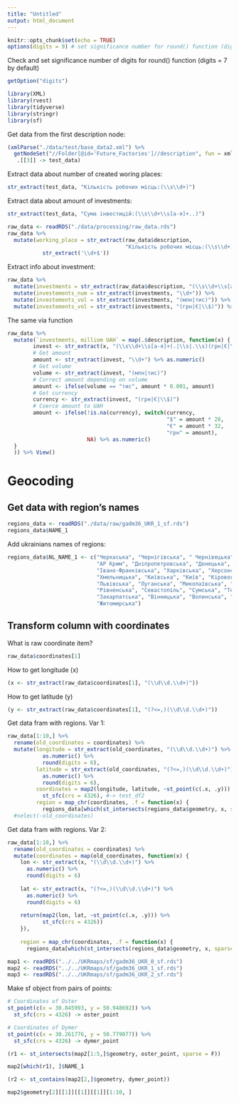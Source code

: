 ```yaml
---
title: "Untitled"
output: html_document
---
```


```r
knitr::opts_chunk$set(echo = TRUE)
options(digits = 9) # set significance number for round() function (digits = 7 by default)
```
Check and set significance number of digits for round() function (digits = 7 by default)
```r
getOption("digits")
```

```r
library(XML)
library(rvest)
library(tidyverse)
library(stringr)
library(sf)
```
Get data from the first description node:
```r
(xmlParse("./data/test/base_data2.xml") %>% 
  getNodeSet("//Folder[@id='Future_Factories']//description", fun = xmlValue) %>% 
   .[[3]] -> test_data)
```
Extract data about number of created woring places:
```r
str_extract(test_data, "Кількість робочих місць:(\\s\\d+)")
```
Extract data about amount of investments:
```r
str_extract(test_data, "Сума інвестицій:(\\s\\d+\\s[а-я]+..)")
```

```r
raw_data <- readRDS("./data/processing/raw_data.rds")
raw_data %>% 
  mutate(working_place = str_extract(raw_data$description,
                                     "Кількість робочих місць:(\\s\\d+)") %>%
           str_extract('\\d+$'))
```
Extract info about investment:
```r
raw_data %>% 
  mutate(investments = str_extract(raw_data$description, "(\\s\\d+\\s[а-я]+(.|\\s|.\\s)(грн|€|\\$))")) %>% 
  mutate(investements_num = str_extract(investments, "\\d+")) %>% 
  mutate(investements_vol = str_extract(investments, "(млн|тис)")) %>%
  mutate(investements_vol = str_extract(investments, "(грн|€|\\$)")) %>% View()
```
The same via function
```r
raw_data %>% 
  mutate(`investments, milliom UAH` = map(.$description, function(x) {
        invest <- str_extract(x, "(\\s\\d+\\s[а-я]+(.|\\s|.\\s)(грн|€|\\$))")
        # Get amount
        amount <- str_extract(invest, "\\d+") %>% as.numeric()
        # Get volume
        volume <- str_extract(invest, "(млн|тис)")
        # Correct amount depending on volume
        amount <- ifelse(volume == "тис", amount * 0.001, amount)
        # Get currency
        currency <- str_extract(invest, "(грн|€|\\$)")
        # Coerce amount to UAH  
        amount <- ifelse(!is.na(currency), switch(currency,
                                                  "$" = amount * 28,
                                                  "€" = amount * 32,
                                                  "грн" = amount),
                         NA) %>% as.numeric()
  }
  )) %>% View()
```

# Geocoding 

## Get data with region's names
```r
regions_data <- readRDS("./data/raw/gadm36_UKR_1_sf.rds")
regions_data$NAME_1
```
Add ukrainians names of regions:
```r
regions_data$NL_NAME_1 <- c("Черкаська", "Чернігівська", " Чернівецька",
                            "АР Крим", "Дніпропетровська", "Донецька",
                            "Івано-Франківська", "Харківська", "Херсонська",
                            "Хмельницька", "Київська", "Київ", "Кіровоградська",
                            "Львівська", "Луганська", "Миколаївська", "Одеська", "Полтавська",
                            "Рівненська", "Севастопіль", "Сумська", "Тернопільська",
                            "Закарпатська", "Вінницька", "Волинська", "Запорізька",
                            "Житомирська")
```
## Transform column with coordinates
What is raw coordinate item?
```r
raw_data$coordinates[1]
```
How to get longitude (x)
```r
(x <- str_extract(raw_data$coordinates[1], "(\\d\\d.\\d+)"))
```
How to get latitude (y) 
```r
(y <- str_extract(raw_data$coordinates[1], "(?<=,)(\\d\\d.\\d+)"))
```
Get data fram with regions. Var 1:
```r
raw_data[1:10,] %>% 
  rename(old_coordinates = coordinates) %>% 
  mutate(longitude = str_extract(old_coordinates, "(\\d\\d.\\d+)") %>% 
           as.numeric() %>% 
           round(digits = 6),
         latitude = str_extract(old_coordinates, "(?<=,)(\\d\\d.\\d+)") %>%
           as.numeric() %>% 
           round(digits = 6),
         coordinates = map2(longitude, latitude, ~st_point(c(.x, .y))) %>% 
           st_sfc(crs = 4326), #-> test_df2
         region = map_chr(coordinates, .f = function(x) {
           regions_data[which(st_intersects(regions_data$geometry, x, sparse = F)), ]$NL_NAME_1}))
  #select(-old_coordinates)
```
Get data fram with regions. Var 2:
```r
raw_data[1:10,] %>% 
  rename(old_coordinates = coordinates) %>% 
  mutate(coordinates = map(old_coordinates, function(x) {
    lon <- str_extract(x, "(\\d\\d.\\d+)") %>% 
      as.numeric() %>% 
      round(digits = 6)
    
    lat <- str_extract(x, "(?<=,)(\\d\\d.\\d+)") %>%
      as.numeric() %>% 
      round(digits = 6)
    
    return(map2(lon, lat, ~st_point(c(.x, .y))) %>%
           st_sfc(crs = 4326))
    }),
    
    region = map_chr(coordinates, .f = function(x) {
      regions_data[which(st_intersects(regions_data$geometry, x, sparse = F)), ]$NL_NAME_1})) %>% View()
```

```r
map1 <- readRDS("../../UKRmaps/sf/gadm36_UKR_0_sf.rds")
map2 <- readRDS("../../UKRmaps/sf/gadm36_UKR_1_sf.rds")
map3 <- readRDS("../../UKRmaps/sf/gadm36_UKR_2_sf.rds")
```
Make sf object from pairs of points:
```r
# Coordinates of Oster
st_point(c(x = 30.845993, y = 50.948692)) %>% 
  st_sfc(crs = 4326) -> oster_point

# Coordinates of Dymer
st_point(c(x = 30.261776, y = 50.779077)) %>% 
  st_sfc(crs = 4326) -> dymer_point
```

```r
(r1 <- st_intersects(map2[1:5,]$geometry, oster_point, sparse = F))
```
```r
map2[which(r1), ]$NAME_1
```

```r
(r2 <- st_contains(map2[2,]$geometry, dymer_point))
```

```r
map2$geometry[2][[1]][[1]][[1]][1:10, ]
```

